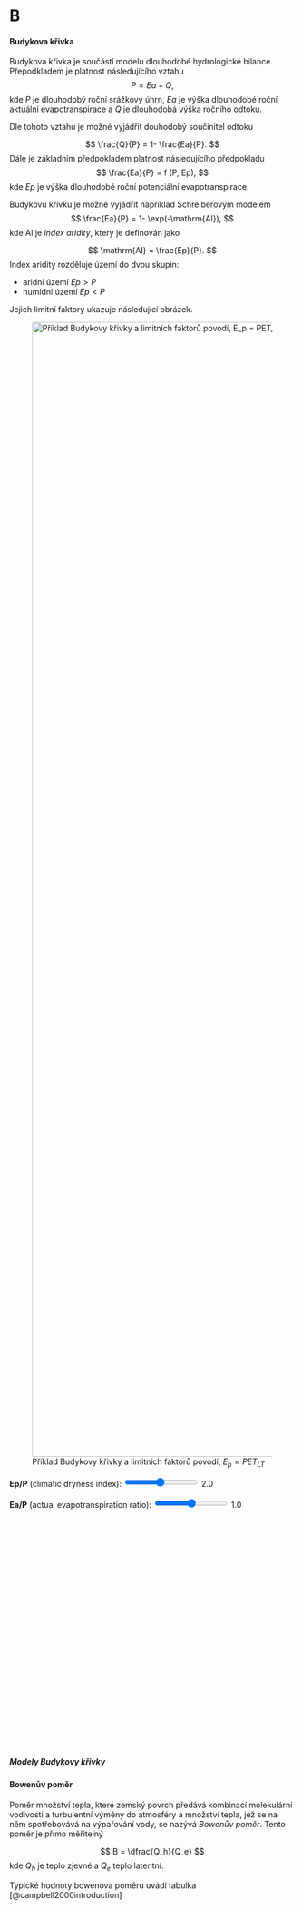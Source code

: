 # B

#### Budykova křivka

::: collapsible
Budykova křivka je součástí modelu dlouhodobé hydrologické bilance. Přepodkladem je platnost následujícího vztahu $$
P = Ea + Q,
$$ kde $P$ je dlouhodobý roční srážkový úhrn, $Ea$ je výška dlouhodobé roční aktuální evapotranspirace a $Q$ je dlouhodobá výška ročního odtoku.

Dle tohoto vztahu je možné vyjádřit douhodobý součinitel odtoku

$$
\frac{Q}{P} = 1- \frac{Ea}{P}.
$$ Dále je základním předpokladem platnost následujícího předpokladu $$
\frac{Ea}{P} = f (P, Ep),
$$ kde $Ep$ je výška dlouhodobé roční potenciální evapotranspirace.

Budykovu křivku je možné vyjádřit například Schreiberovým modelem $$
\frac{Ea}{P} = 1- \exp(-\mathrm{AI}),
$$ kde $\mathrm{AI}$ je *index aridity*, který je definován jako

$$
\mathrm{AI} = \frac{Ep}{P}.
$$ Index aridity rozděluje území do dvou skupin:

-   aridní území $Ep > P$
-   humidní území $Ep < P$

Jejich limitní faktory ukazuje následující obrázek.

![Příklad Budykovy křivky a limitních faktorů povodí, $E_p = PET_{LT}$](images/BCmodel/bc.png){width="2000"}


```{=html}
<style>
  .slider-container {
    margin-bottom: 1rem;
  }
</style>

<div class="slider-container">
  <label for="epSlider"><strong>Ep/P</strong> (climatic dryness index): </label>
  <input id="epSlider" type="range" min="0.1" max="4.0" step="0.1" value="2.0">
  <span id="epValue">2.0</span>
</div>

<div class="slider-container">
  <label for="eaSlider"><strong>Ea/P</strong> (actual evapotranspiration ratio): </label>
  <input id="eaSlider" type="range" min="0.0" max="2.0" step="0.05" value="1.0">
  <span id="eaValue">1.0</span>
</div>

<div id="chart_budyko" class="chart" style="width: 100vw; height: 400px; self-align: center;"></div>

<script type="module">
  import * as Plot from "https://cdn.jsdelivr.net/npm/@observablehq/plot@0.6/+esm";

  // Budyko curve function: Fu's equation (w = 2 as a typical value)
  function budyko(ep_p, w = 2) {
    return ep_p / Math.pow(1 + Math.pow(ep_p, w), 1/w);
  }

  // Generate Budyko curve data
  const budykoData = Array.from({ length: 100 }, (_, i) => {
    const ep = 0.1 + (4.0 - 0.1) * i / 99;
    return { Ep_P: ep, Ea_P: budyko(ep) };
  });

  // Define humid/arid shading regions
  const humidRegion = [
    { Ep_P: 0.1, ymin: 0, ymax: 1 },
    { Ep_P: 1.0, ymin: 0, ymax: 1 }
  ];

  const aridRegion = [
    { Ep_P: 1.0, ymin: 0, ymax: 1 },
    { Ep_P: 4.0, ymin: 0, ymax: 1 }
  ];

  // Create chart with given Ep/P and Ea/P values
  function createChart(userPoint) {
    return Plot.plot({
      x: { label: "Ep / P", domain: [0, 4.2] },
      y: { label: "Ea / P", domain: [0, 1.5] },
      marks: [
        // Shaded humid region
        Plot.areaY(humidRegion, {
          x: "Ep_P",
          y1: "ymin",
          y2: "ymax",
          fill: "#cceeff",
          opacity: 0.4
        }),

        // Shaded arid region
        Plot.areaY(aridRegion, {
          x: "Ep_P",
          y1: "ymin",
          y2: "ymax",
          fill: "#ffe0cc",
          opacity: 0.4
        }),

        // Budyko curve
        Plot.line(budykoData, {
          x: "Ep_P",
          y: "Ea_P",
          stroke: "black",
          strokeWidth: 2
        }),

        // Point for user-defined Ep/P and Ea/P
        Plot.dot([userPoint], {
          x: "Ep_P",
          y: "Ea_P",
          r: 6,
          fill: "red"
        })
      ],
      marginLeft: 50,
      marginBottom: 30
    });
  }

  const chartContainer = document.getElementById("chart_budyko");
  let currentEp = 2.0;
  let currentEa = 1.0;
  let chart_budyko = createChart({ Ep_P: currentEp, Ea_P: currentEa });
  chartContainer.append(chart_budyko);

  function updateChart() {
    chart_budyko.remove();
    chart_budyko = createChart({ Ep_P: currentEp, Ea_P: currentEa });
    chartContainer.append(chart_budyko);
  }

  // Slider event listeners
  const epSlider = document.getElementById("epSlider");
  const eaSlider = document.getElementById("eaSlider");

  epSlider.addEventListener("input", (e) => {
    currentEp = parseFloat(e.target.value);
    document.getElementById("epValue").textContent = currentEp.toFixed(1);
    updateChart();
  });

  eaSlider.addEventListener("input", (e) => {
    currentEa = parseFloat(e.target.value);
    document.getElementById("eaValue").textContent = currentEa.toFixed(2);
    updateChart();
  });
</script>
```




##### Modely Budykovy křivky
::: collapsible
:::

:::

#### Bowenův poměr

::: collapsible
Poměr množství tepla, které zemský povrch předává kombinací molekulární vodivosti a turbulentní výměny do atmosféry a množství tepla, jež se na něm spotřebovává na výpařování vody, se nazývá *Bowenův poměr*. Tento poměr je přímo měřitelný

$$
B = \dfrac{Q_h}{Q_e}
$$ kde $Q_h$ je teplo zjevné a $Q_e$ teplo latentní.

Typické hodnoty bowenova poměru uvádí tabulka [@campbell2000introduction]
:::

